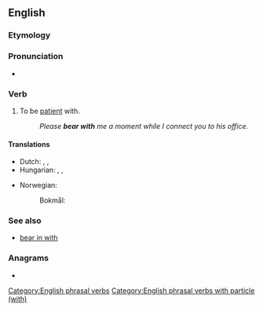 ==English==

===Etymology===
{{rfe|lang=en}}

===Pronunciation===
* {{audio|en-au-bear with.ogg|Audio (AU)|lang=en}}

===Verb===
{{en-verb|bears with|bearing with|bore with|borne with}}

# {{lb|en|idiomatic}} To be [[patient]] with.
#: ''Please '''bear with''' me a moment while I connect you to his office.''

====Translations====
{{trans-top|be patient with}}
* Dutch: {{t|nl|[[geduld]] [[hebben]]}}, {{t+|nl|uithouden}}, {{t+|nl|verdragen}}
* Hungarian: {{t+|hu|elnéző}}, {{t+|hu|türelmes}}, {{t|hu|türelemmel van}}
{{trans-mid}}
* Norwegian:
*: Bokmål: {{t+|nb|bære over med}}
{{trans-bottom}}

===See also===
* [[bear in with]]

===Anagrams===
* {{anagrams|en|a=abehirtw|withbear}}

[[Category:English phrasal verbs]]
[[Category:English phrasal verbs with particle (with)]]